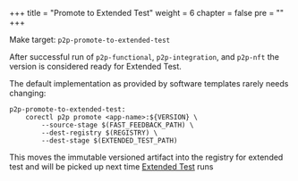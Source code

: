 +++
title = "Promote to Extended Test"
weight = 6
chapter = false
pre = ""
+++

Make target: `p2p-promote-to-extended-test`

After successful run of `p2p-functional`, `p2p-integration`, and `p2p-nft` the version is considered ready for
Extended Test.

The default implementation as provided by software templates rarely needs changing:

```Make
p2p-promote-to-extended-test:
    corectl p2p promote <app-name>:${VERSION} \
        --source-stage $(FAST_FEEDBACK_PATH) \
        --dest-registry $(REGISTRY) \
        --dest-stage $(EXTENDED_TEST_PATH)
```

This moves the immutable versioned artifact into the registry for extended test and will be
picked up next time [Extended Test](/p2p/extended-test) runs
